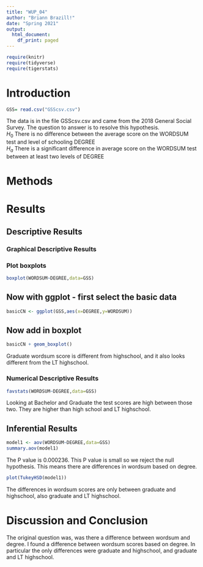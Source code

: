 ```yaml
---
title: "WUP_04"
author: "Briann Brazill!"
date: "Spring 2021"
output:
  html_document:
    df_print: paged
---
```


```r
require(knitr)
require(tidyverse)
require(tigerstats)

```

# Introduction

<!--In this section you explain what you are trying to show.  Where did the data come from?  What is the research or other question you are trying to answer?!-->

```r
GSS= read.csv("GSScsv.csv")
```




The data is in the file GSScsv.csv and came from the 2018 General Social Survey.  The question to answer is to resolve this hypothesis.  
$H_0$ There is no difference between the average score on the WORDSUM test and level of schooling DEGREE  
$H_a$ There is a significant difference in average score on the WORDSUM test between at least two levels of DEGREE  

# Methods

<!--Decide on your methods:  use "variable analysis" or other appropriate descriptors.  Make sure to choose at least one graphical method and at least one numerical method.!-->

# Results

<!--Divide this section into two sub-sections:  One for your descriptive  results and one for your inferential results.!-->

## Descriptive Results

### Graphical Descriptive Results


<!--Graphical results here.  Make sure to show your code.  Provide appropriate labels for axes, giving units if possible, and provide a good title for the graph, too.  Use the graphical results to describe the patterns if any that exist in the data as focused toward the research question!-->

### Plot boxplots

```r
boxplot(WORDSUM~DEGREE,data=GSS)
```

## Now with ggplot - first select the basic data

```r
basicCN <- ggplot(GSS,aes(x=DEGREE,y=WORDSUM))
```
## Now add in boxplot

```r
basicCN + geom_boxplot()
```
      
  Graduate wordsum score is different from highschool, and it also looks different from the LT highschool.
  
### Numerical Descriptive Results



<!--Numerical results go here. Use the numerical results to describe the patterns if any that exist in the data as focused toward the research question!-->

```r
favstats(WORDSUM~DEGREE,data=GSS)
```
Looking at Bachelor and Graduate the test scores are high between those two. They are higher than high school and LT highschool.


## Inferential Results

<!--State hypothesis clearly.  Make sure your discussion of the inferential test covers all the aspects that the test output produces, such as test statistic, p-value etc.  Make a decision about the null hypothesis, explain the assumptions on which the selected test/procedure was based, and why the chosen procedure satisfys the assumptions and is appropriate to answer the research question!-->


```r
model1 <- aov(WORDSUM~DEGREE,data=GSS)
summary.aov(model1)
```
The P value is 0.000236. This P value is small so we reject the null hypothesis. This means there are differences in wordsum based on degree. 


```r
plot(TukeyHSD(model1))
```


The differences in wordsum scores are only between graduate and highschool, also graduate and LT highschool. 

# Discussion and Conclusion

<!--Discussion and conclusion here.  If you found a relationship be sure to consider whether the relationship occurs because one of the variavbles causes the other, or whether they perhasps are related for some other reason.  Watch the chapter 6 videos from the GeorgeTown videos collection.!-->




The original question was, was there a difference between wordsum and degree. I found a difference between wordsum scores based on degree. In particular the only differences were graduate and highschool, and graduate and LT highschool. 
